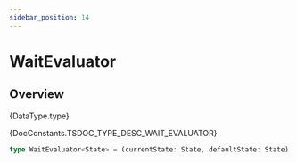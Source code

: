 ```yaml
---
sidebar_position: 14
---
```



# WaitEvaluator

## Overview

<TypeDisplay>{DataType.type}</TypeDisplay>

<MarkdownWrapper>{DocConstants.TSDOC_TYPE_DESC_WAIT_EVALUATOR}</MarkdownWrapper>

```ts
type WaitEvaluator<State> = (currentState: State, defaultState: State) => boolean
```
